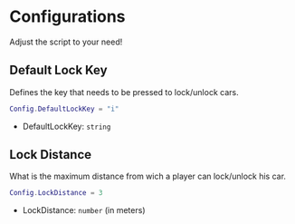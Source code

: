 # Configurations

Adjust the script to your need!

## Default Lock Key
Defines the key that needs to be pressed to lock/unlock cars.

```lua copy 
Config.DefaultLockKey = "i"
```

- DefaultLockKey: `string`

## Lock Distance
What is the maximum distance from wich a player can lock/unlock his car.

```lua copy
Config.LockDistance = 3
```

- LockDistance: `number` (in meters)